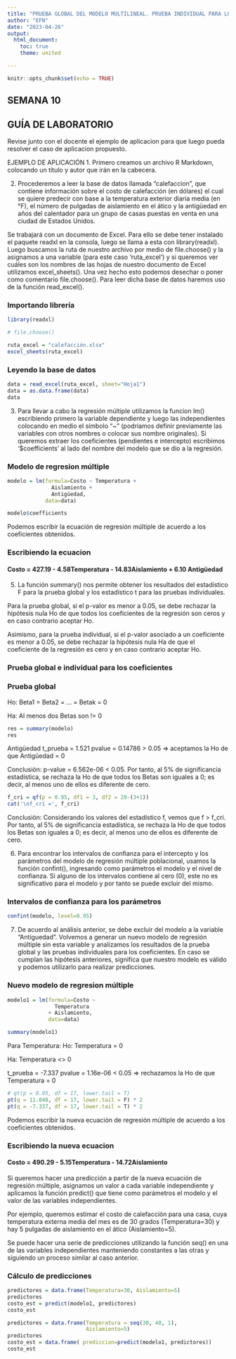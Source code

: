 ```yaml
---
title: "PRUEBA GLOBAL DEL MODELO MULTILINEAL. PRUEBA INDIVIDUAL PARA LOS COEFICIENTES. INTERVALO DE CONFIANZA PARA LOS PARÁMETROS"
author: "EFN"
date: "2023-04-26"
output: 
  html_document:
    toc: true
    theme: united

---
```


```r
knitr::opts_chunk$set(echo = TRUE)
```

## SEMANA 10

## GUÍA DE LABORATORIO
Revise junto con el docente el ejemplo de aplicacion para que luego pueda resolver el caso de aplicacion propuesto.

EJEMPLO DE APLICACIÓN
1. Primero creamos un archivo R Markdown, colocando un título y autor que irán en la cabecera.

2. Procederemos a leer la base de datos llamada “calefaccion”, que contiene información sobre el costo de calefacción (en dólares) el cual se quiere predecir con base a la temperatura exterior diaria media (en °F), el número de pulgadas de aislamiento en el ático y la antigüedad en años del calentador para un grupo de casas puestas en venta en una ciudad de Estados Unidos. 

Se trabajará con un documento de Excel. Para ello se debe tener instalado el paquete readxl en la consola, luego se llama a esta con library(readxl). Luego buscamos la ruta de nuestro archivo por medio de file.choose() y la asignamos a una variable (para este caso ‘ruta_excel’) y si queremos ver cuáles son los nombres de las hojas de nuestro documento de Excel utilizamos excel_sheets(). Una vez hecho esto podemos desechar o poner como comentario file.choose(). Para leer dicha base de datos haremos uso de la función read_excel().

### Importando librería

```r
library(readxl)

# file.choose()

ruta_excel = "calefacción.xlsx"
excel_sheets(ruta_excel)
```

### Leyendo la base de datos
```r
data = read_excel(ruta_excel, sheet="Hoja1")
data = as.data.frame(data)
data
```

3. Para llevar a cabo la regresión múltiple utilizamos la funcion lm() escribiendo primero la variable dependiente y luego las independientes colocando en medio el símbolo “~" (podríamos definir previamente las variables con otros nombres o colocar sus nombre originales). Si queremos extraer los coeficientes (pendientes e intercepto) escribimos ‘$coefficients’ al lado del nombre del modelo que se dio a la regresión.

### Modelo de regresion múltiple
```r
modelo = lm(formula=Costo ~ Temperatura + 
              Aislamiento + 
              Antigüedad, 
            data=data)

modelo$coefficients
```

Podemos escribir la ecuación de regresión múltiple de acuerdo a los coeficientes obtenidos.

### Escribiendo la ecuacion

####   Costo = 427.19 - 4.58Temperatura - 14.83Aislamiento + 6.10 Antigüedad

5. La función summary() nos permite obtener los resultados del estadístico F para la prueba global y los estadístico t para las pruebas individuales. 

Para la prueba global, si el p-valor es menor a 0.05, se debe rechazar la hipótesis nula Ho de que todos los coeficientes de la regresión son ceros y en caso contrario aceptar Ho. 

Asimismo, para la prueba individual, si el p-valor asociado a un coeficiente es menor a 0.05, se debe rechazar la hipótesis nula Ha de que el coeficiente de la regresión es cero y en caso contrario aceptar Ho.

### Prueba global e individual para los coeficientes

### Prueba global 

Ho: Beta1 = Beta2 = ... = Betak = 0

Ha: Al menos dos Betas son != 0

```r
res = summary(modelo)
res
```
Antigüedad 
t_prueba = 1.521
pvalue = 0.14786 > 0.05 => aceptamos la Ho de que Antigüedad = 0

Conclusión: p-value = 6.562e-06 < 0.05. Por tanto, al 5% de significancia estadística, se rechaza la Ho de que todos los Betas son iguales a 0; es decir, al menos uno de ellos es diferente de cero.

```r
f_cri = qf(p = 0.95, df1 = 3, df2 = 20-(3+1))
cat('\nf_cri =', f_cri)
```
Conclusión: Considerando los valores del estadístico f, vemos que f > f_cri. Por tanto, al 5% de significancia estadística, se rechaza la Ho de que todos los Betas son iguales a 0; es decir, al menos uno de ellos es diferente de cero.

6. Para encontrar los intervalos de confianza para el intercepto y los parámetros del modelo de regresión múltiple poblacional, usamos la función confint(), ingresando como parámetros el modelo y el nivel de confianza. Si alguno de los intervalos contiene al cero (0), este no es significativo para el modelo y por tanto se puede excluir del mismo.

### Intervalos de confianza para los parámetros

```r
confint(modelo, level=0.95)
```

7. De acuerdo al análisis anterior, se debe excluir del modelo a la variable “Antiguedad”. Volvemos a generar un nuevo modelo de regresión múltiple sin esta variable y analizamos los resultados de la prueba global y las pruebas individuales para los coeficientes. En caso se cumplan las hipótesis anteriores, significa que nuestro modelo es válido y podemos utilizarlo para realizar predicciones.

### Nuevo modelo de regresion múltiple

```r
modelo1 = lm(formula=Costo ~
               Temperatura 
             + Aislamiento, 
             data=data)

summary(modelo1)
```
Para Temperatura:
Ho: Temperatura = 0

Ha: Temperatura <> 0

t_prueba = -7.337
pvalue = 1.16e-06 < 0.05 => rechazamos la Ho de que Temperatura = 0 

```r
# qt(p = 0.95, df = 17, lower.tail = T)
pt(q = 11.040, df = 17, lower.tail = F) * 2
pt(q = -7.337, df = 17, lower.tail = T) * 2
```


Podemos escribir la nueva ecuación de regresión múltiple de acuerdo a los coeficientes obtenidos.

### Escribiendo la nueva ecuacion

####     Costo = 490.29 - 5.15Temperatura - 14.72Aislamiento

Si queremos hacer una predicción a partir de la nueva ecuación de regresión múltiple, asignamos un valor a cada variable independiente y aplicamos la función predict() que tiene como parámetros el modelo y el valor de las variables independientes. 

Por ejemplo, queremos estimar el costo de calefacción para una casa, cuya temperatura externa media del mes es de 30 grados (Temperatura=30) y hay 5 pulgadas de aislamiento en el ático (Aislamiento=5). 

Se puede hacer una serie de predicciones utilizando la función seq() en una de las variables independientes manteniendo constantes a las otras y siguiendo un proceso similar al caso anterior.

### Cálculo de predicciones

```r
predictores = data.frame(Temperatura=30, Aislamiento=5)
predictores
costo_est = predict(modelo1, predictores)
costo_est
```

```r
predictores = data.frame(Temperatura = seq(30, 40, 1),
                         Aislamiento=5)
predictores
costo_est = data.frame( prediccion=predict(modelo1, predictores))
costo_est
```


